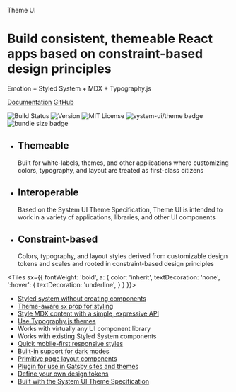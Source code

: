 


<Banner>

Theme UI

# Build consistent, themeable React apps based on constraint-based design principles

Emotion + Styled System + MDX + Typography.js

[Documentation](/getting-started)
[GitHub](https://github.com/system-ui/theme-ui)

![Build Status][circleci-badge]
![Version][version]
![MIT License][license]
![system-ui/theme badge][system-ui-badge]
![bundle size badge][size]

</Banner>

<Tiles>

- ## Themeable
  Built for white-labels, themes, and other applications
  where customizing colors, typography, and layout
  are treated as first-class citizens
- ## Interoperable
  Based on the System UI Theme Specification, Theme UI is intended
  to work in a variety of applications, libraries, and other UI components
- ## Constraint-based
  Colors, typography, and layout styles derived from customizable
  design tokens and scales and rooted in constraint-based design principles

</Tiles>

<Tiles
  sx={{
    fontWeight: 'bold',
    a: {
      color: 'inherit',
      textDecoration: 'none',
      ':hover': {
        textDecoration: 'underline',
      }
    }
  }}>

- [Styled system without creating components](/getting-started/#sx-prop)
- [Theme-aware `sx` prop for styling](/getting-started/#sx-prop)
- [Style MDX content with a simple, expressive API](/theming/#styles)
- [Use Typography.js themes](/theming/#typographyjs)
- Works with virtually any UI component library
- Works with existing Styled System components
- [Quick mobile-first responsive styles](/getting-started/#responsive-styles)
- [Built-in support for dark modes](/color-modes)
- [Primitive page layout components](/layout)
- [Plugin for use in Gatsby sites and themes](/gatsby-plugin)
- [Define your own design tokens](/theming)
- [Built with the System UI Theme Specification](/theme-spec)

</Tiles>

[circleci]: https://circleci.com/gh/system-ui/theme-ui
[circleci-badge]: https://flat.badgen.net/circleci/github/system-ui/theme-ui/master
[version]: https://flat.badgen.net/npm/v/theme-ui
[npm]: https://npmjs.com/package/theme-ui
[license]: https://flat.badgen.net/badge/license/MIT/blue
[system-ui-badge]: https://flat.badgen.net/badge/system-ui/theme/black
[size]: https://flat.badgen.net/bundlephobia/minzip/theme-ui
